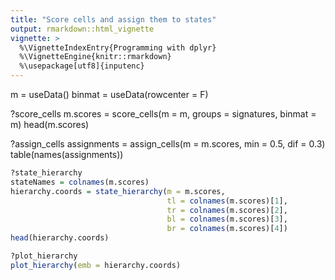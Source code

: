 ```yaml
---
title: "Score cells and assign them to states"
output: rmarkdown::html_vignette
vignette: >
  %\VignetteIndexEntry{Programming with dplyr}
  %\VignetteEngine{knitr::rmarkdown}
  %\usepackage[utf8]{inputenc}
---
```


m = useData()
binmat = useData(rowcenter = F)

?score_cells
m.scores = score_cells(m = m, groups = signatures, binmat = m)
head(m.scores)

?assign_cells
assignments = assign_cells(m = m.scores, min = 0.5, dif = 0.3)
table(names(assignments))

```r
?state_hierarchy
stateNames = colnames(m.scores)
hierarchy.coords = state_hierarchy(m = m.scores,
                                   tl = colnames(m.scores)[1],
                                   tr = colnames(m.scores)[2],
                                   bl = colnames(m.scores)[3],
                                   br = colnames(m.scores)[4])
head(hierarchy.coords)

?plot_hierarchy
plot_hierarchy(emb = hierarchy.coords)
```
